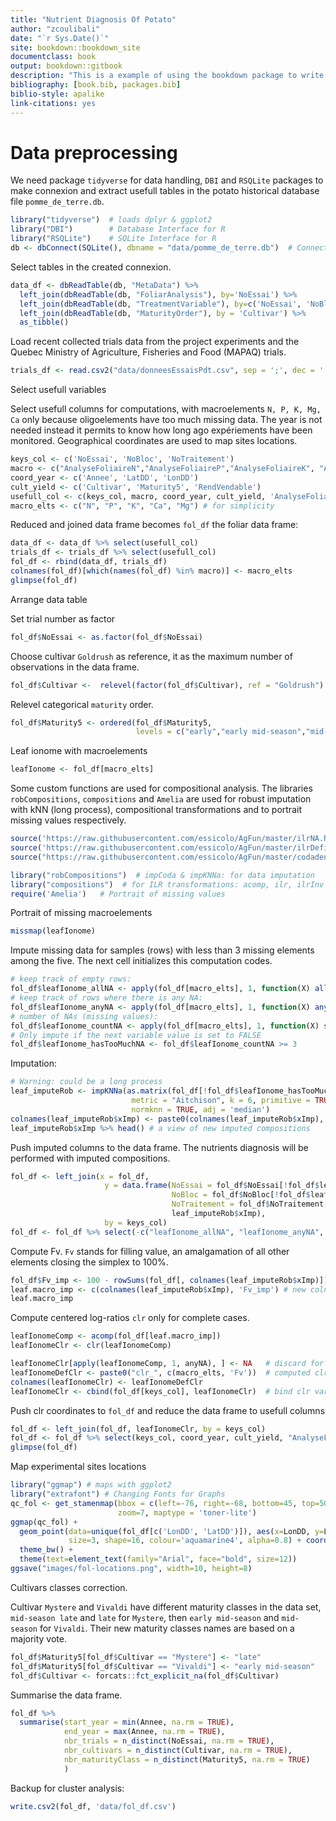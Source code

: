 ```yaml
--- 
title: "Nutrient Diagnosis Of Potato"
author: "zcoulibali"
date: "`r Sys.Date()`"
site: bookdown::bookdown_site
documentclass: book
output: bookdown::gitbook
description: "This is a example of using the bookdown package to write a book for publication on Github. The output format for this example is bookdown::gitbook. Next features are set for after (bibliography and links)."
bibliography: [book.bib, packages.bib]
biblio-style: apalike
link-citations: yes
---
```


# Data preprocessing

We need package `tidyverse` for data handling, `DBI` and `RSQLite` packages to make connexion and extract usefull tables in the potato historical database file `pomme_de_terre.db`.

```r
library("tidyverse")  # loads dplyr & ggplot2
library("DBI")        # Database Interface for R
library("RSQLite")    # SQLite Interface for R
db <- dbConnect(SQLite(), dbname = "data/pomme_de_terre.db")  # Connect to potato database
```

Select tables in the created connexion.

```r
data_df <- dbReadTable(db, "MetaData") %>% 
  left_join(dbReadTable(db, "FoliarAnalysis"), by='NoEssai') %>% 
  left_join(dbReadTable(db, "TreatmentVariable"), by=c('NoEssai', 'NoBloc', 'NoTraitement')) %>% 
  left_join(dbReadTable(db, "MaturityOrder"), by = 'Cultivar') %>% 
  as_tibble()
```

Load recent collected trials data from the project experiments and the Quebec Ministry of Agriculture, Fisheries and Food (MAPAQ) trials.

```r
trials_df <- read.csv2("data/donneesEssaisPdt.csv", sep = ';', dec = '.')
```

Select usefull variables

Select usefull columns for computations, with macroelements `N, P, K, Mg, Ca` only because oligoelements have too much missing data. The year is not needed instead it permits to know how long ago expériements have been monitored. Geographical coordinates are used to map sites locations.

```r
keys_col <- c('NoEssai', 'NoBloc', 'NoTraitement')
macro <- c("AnalyseFoliaireN","AnalyseFoliaireP","AnalyseFoliaireK", "AnalyseFoliaireCa","AnalyseFoliaireMg")
coord_year <- c('Annee', 'LatDD', 'LonDD')
cult_yield <- c('Cultivar', 'Maturity5', 'RendVendable')
usefull_col <- c(keys_col, macro, coord_year, cult_yield, 'AnalyseFoliaireStade')
macro_elts <- c("N", "P", "K", "Ca", "Mg") # for simplicity
```

Reduced and joined data frame becomes `fol_df` the foliar data frame:

```r
data_df <- data_df %>% select(usefull_col)
trials_df <- trials_df %>% select(usefull_col)
fol_df <- rbind(data_df, trials_df)
colnames(fol_df)[which(names(fol_df) %in% macro)] <- macro_elts
glimpse(fol_df)
```

Arrange data table

Set trial number as factor

```r
fol_df$NoEssai <- as.factor(fol_df$NoEssai)
```

Choose cultivar `Goldrush` as reference, it as the maximum number of observations in the data frame.

```r
fol_df$Cultivar <-  relevel(factor(fol_df$Cultivar), ref = "Goldrush")
```

Relevel categorical `maturity` order.

```r
fol_df$Maturity5 <- ordered(fol_df$Maturity5, 
                            levels = c("early","early mid-season","mid-season","mid-season late","late"))
```

Leaf ionome with macroelements

```r
leafIonome <- fol_df[macro_elts]
```

Some custom functions are used for compositional analysis. The libraries `robCompositions`, `compositions` and `Amelia` are used for robust imputation with kNN (long process), compositional transformations and to portrait missing values respectively.

```r
source('https://raw.githubusercontent.com/essicolo/AgFun/master/ilrNA.R')
source('https://raw.githubusercontent.com/essicolo/AgFun/master/ilrDefinition.R')
source("https://raw.githubusercontent.com/essicolo/AgFun/master/codadend2.R")
```

```r
library("robCompositions")  # impCoda & impKNNa: for data imputation
library("compositions")  # for ILR transformations: acomp, ilr, ilrInv
require('Amelia')   # Portrait of missing values
```

Portrait of missing macroelements

```r
missmap(leafIonome)
```

Impute missing data for samples (rows) with less than 3 missing elements among the five. The next cell initializes this computation codes.

```r
# keep track of empty rows:
fol_df$leafIonome_allNA <- apply(fol_df[macro_elts], 1, function(X) all(is.na(X)))
# keep track of rows where there is any NA:
fol_df$leafIonome_anyNA <- apply(fol_df[macro_elts], 1, function(X) any(is.na(X)))
# number of NAs (missing values):
fol_df$leafIonome_countNA <- apply(fol_df[macro_elts], 1, function(X) sum(is.na(X)))
# Only impute if the next variable value is set to FALSE
fol_df$leafIonome_hasTooMuchNA <- fol_df$leafIonome_countNA >= 3
```

Imputation:

```r
# Warning: could be a long process
leaf_imputeRob <- impKNNa(as.matrix(fol_df[!fol_df$leafIonome_hasTooMuchNA, macro_elts]),
                           metric = "Aitchison", k = 6, primitive = TRUE,
                           normknn = TRUE, adj = 'median')
colnames(leaf_imputeRob$xImp) <- paste0(colnames(leaf_imputeRob$xImp), '_imp')
leaf_imputeRob$xImp %>% head() # a view of new imputed compositions
```

Push imputed columns to the data frame. The nutrients diagnosis will be performed with imputed compositions.

```r
fol_df <- left_join(x = fol_df,
                     y = data.frame(NoEssai = fol_df$NoEssai[!fol_df$leafIonome_hasTooMuchNA],
                                    NoBloc = fol_df$NoBloc[!fol_df$leafIonome_hasTooMuchNA],
                                    NoTraitement = fol_df$NoTraitement[!fol_df$leafIonome_hasTooMuchNA],
                                    leaf_imputeRob$xImp),
                     by = keys_col)
fol_df <- fol_df %>% select(-c("leafIonome_allNA", "leafIonome_anyNA", "leafIonome_countNA",                                                     "leafIonome_hasTooMuchNA"))
```

Compute Fv. `Fv` stands for filling value, an amalgamation of all other elements closing the simplex to 100%.

```r
fol_df$Fv_imp <- 100 - rowSums(fol_df[, colnames(leaf_imputeRob$xImp)]) # computes the Fv
leaf.macro_imp <- c(colnames(leaf_imputeRob$xImp), 'Fv_imp') # new colnames vector of macroelements
leaf.macro_imp
```

Compute centered log-ratios `clr` only for complete cases.

```r
leafIonomeComp <- acomp(fol_df[leaf.macro_imp])
leafIonomeClr <- clr(leafIonomeComp)
```

```r
leafIonomeClr[apply(leafIonomeComp, 1, anyNA), ] <- NA   # discard for rows with any NA
leafIonomeDefClr <- paste0("clr_", c(macro_elts, 'Fv'))  # computed clr colnames vector
colnames(leafIonomeClr) <- leafIonomeDefClr
leafIonomeClr <- cbind(fol_df[keys_col], leafIonomeClr)  # bind clr variables to keys columns
```

Push clr coordinates to `fol_df` and reduce the data frame to usefull columns

```r
fol_df <- left_join(fol_df, leafIonomeClr, by = keys_col)
fol_df <- fol_df %>% select(keys_col, coord_year, cult_yield, "AnalyseFoliaireStade", leafIonomeDefClr)
glimpse(fol_df)
```

Map experimental sites locations

```r
library("ggmap") # maps with ggplot2
library("extrafont") # Changing Fonts for Graphs
qc_fol <- get_stamenmap(bbox = c(left=-76, right=-68, bottom=45, top=50), 
                        zoom=7, maptype = 'toner-lite')
ggmap(qc_fol) +
  geom_point(data=unique(fol_df[c('LonDD', 'LatDD')]), aes(x=LonDD, y=LatDD),
             size=3, shape=16, colour='aquamarine4', alpha=0.8) + coord_map("mercator") +
  theme_bw() +
  theme(text=element_text(family="Arial", face="bold", size=12))
ggsave("images/fol-locations.png", width=10, height=8)
```

Cultivars classes correction. 

Cultivar `Mystere` and `Vivaldi` have different maturity classes in the data set, `mid-season late` and `late` for `Mystere`, then `early mid-season` and `mid-season` for `Vivaldi`. Their new maturity classes names are based on a majority vote.

```r
fol_df$Maturity5[fol_df$Cultivar == "Mystere"] <- "late"
fol_df$Maturity5[fol_df$Cultivar == "Vivaldi"] <- "early mid-season"
fol_df$Cultivar <- forcats::fct_explicit_na(fol_df$Cultivar)
```

Summarise the data frame.

```r
fol_df %>%
  summarise(start_year = min(Annee, na.rm = TRUE),
            end_year = max(Annee, na.rm = TRUE),
            nbr_trials = n_distinct(NoEssai, na.rm = TRUE),
            nbr_cultivars = n_distinct(Cultivar, na.rm = TRUE),
            nbr_maturityClass = n_distinct(Maturity5, na.rm = TRUE)
            )
```

Backup for cluster analysis:

```r
write.csv2(fol_df, 'data/fol_df.csv')
```
